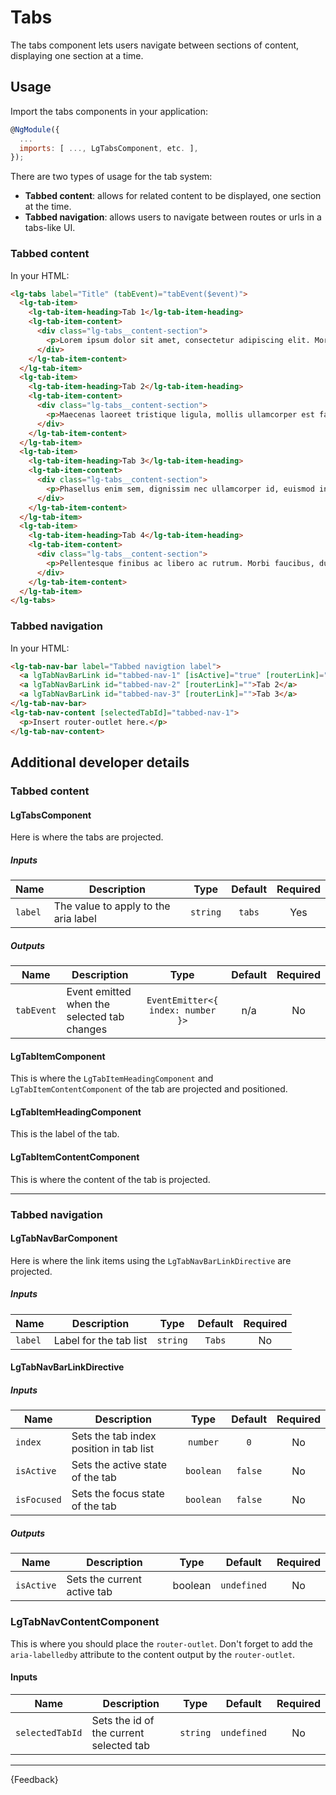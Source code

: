
<Meta title="Components/Tabs/Guide" />

# Tabs

<p class="standfirst">The tabs component lets users navigate between sections of content, displaying one section at a time.</p>


## Usage

Import the tabs components in your application:

```js
@NgModule({
  ...
  imports: [ ..., LgTabsComponent, etc. ],
});
```

There are two types of usage for the tab system:

- **Tabbed content**: allows for related content to be displayed, one section at the time.
- **Tabbed navigation**: allows users to navigate between routes or urls in a tabs-like UI.


### Tabbed content

In your HTML:

```html
<lg-tabs label="Title" (tabEvent)="tabEvent($event)">
  <lg-tab-item>
    <lg-tab-item-heading>Tab 1</lg-tab-item-heading>
    <lg-tab-item-content>
      <div class="lg-tabs__content-section">
        <p>Lorem ipsum dolor sit amet, consectetur adipiscing elit. Morbi posuere nec leo nec hendrerit. Pellentesque eu lacinia tortor. Donec urna felis, dictum et faucibus et, interdum ut urna. Nam eleifend eleifend mi vel blandit. Morbi rutrum a odio in pharetra. Quisque vitae lacus efficitur, elementum mauris in, porta nisl. Praesent porttitor accumsan ante, sed efficitur nunc placerat in. Etiam non lorem leo. Aenean magna lacus, iaculis at velit non, congue commodo dui. Pellentesque tempus elementum tempor.</p>
      </div>
    </lg-tab-item-content>
  </lg-tab-item>
  <lg-tab-item>
    <lg-tab-item-heading>Tab 2</lg-tab-item-heading>
    <lg-tab-item-content>
      <div class="lg-tabs__content-section">
        <p>Maecenas laoreet tristique ligula, mollis ullamcorper est faucibus eget. Aenean quis placerat arcu. Sed efficitur odio nunc, id facilisis orci accumsan eget. Nunc feugiat elit eget imperdiet faucibus. Maecenas faucibus sit amet nisi a ultricies. Donec id scelerisque ante, eget tempus dui. Fusce semper ex eu lorem pellentesque tristique. Proin non augue quis orci lobortis rhoncus. Aliquam quis luctus ipsum. Maecenas vulputate porta mauris, id lacinia turpis feugiat sed. Aenean et commodo elit, a dignissim massa. Fusce facilisis laoreet orci quis vehicula. Curabitur eu lacus vitae libero laoreet hendrerit at quis magna.</p>
      </div>
    </lg-tab-item-content>
  </lg-tab-item>
  <lg-tab-item>
    <lg-tab-item-heading>Tab 3</lg-tab-item-heading>
    <lg-tab-item-content>
      <div class="lg-tabs__content-section">
        <p>Phasellus enim sem, dignissim nec ullamcorper id, euismod in magna. Sed at egestas urna. Donec at nibh eros. Pellentesque at nunc in elit egestas pellentesque a quis nunc. Praesent commodo risus in metus tincidunt pretium. Nulla vehicula sem lectus, ac eleifend velit pellentesque a. Proin et varius ante, nec venenatis nulla. Pellentesque pharetra risus lorem, et congue ligula interdum volutpat. Donec ut iaculis metus. Nunc rutrum vestibulum ex nec condimentum. Pellentesque nec volutpat quam. Etiam tortor arcu, eleifend ut ante id, ullamcorper tristique libero. Praesent imperdiet, orci in tincidunt aliquet, quam sapien convallis nunc, non maximus dui lacus sed lacus. Suspendisse ut tortor dui.</p>
      </div>
    </lg-tab-item-content>
  </lg-tab-item>
  <lg-tab-item>
    <lg-tab-item-heading>Tab 4</lg-tab-item-heading>
    <lg-tab-item-content>
      <div class="lg-tabs__content-section">
        <p>Pellentesque finibus ac libero ac rutrum. Morbi faucibus, dui et efficitur posuere, urna ipsum vehicula dui, in placerat risus felis et lectus. Vivamus imperdiet nulla nisi, eget varius mi cursus nec. Suspendisse quis risus eleifend, pretium lectus eget, condimentum leo. Aliquam faucibus at mi sit amet volutpat. Nunc nec orci sapien. Duis augue quam, bibendum in enim a, ultricies luctus mi. Aliquam eleifend magna est, eget sagittis massa malesuada quis. Maecenas mattis tortor sit amet mi sagittis, vitae aliquam dui rhoncus. Aenean sed erat eu ante ornare sollicitudin in et est.</p>
      </div>
    </lg-tab-item-content>
  </lg-tab-item>
</lg-tabs>
```


### Tabbed navigation

In your HTML:

```html
<lg-tab-nav-bar label="Tabbed navigtion label">
  <a lgTabNavBarLink id="tabbed-nav-1" [isActive]="true" [routerLink]="">Tab 1</a>
  <a lgTabNavBarLink id="tabbed-nav-2" [routerLink]="">Tab 2</a>
  <a lgTabNavBarLink id="tabbed-nav-3" [routerLink]="">Tab 3</a>
</lg-tab-nav-bar>
<lg-tab-nav-content [selectedTabId]="tabbed-nav-1">
  <p>Insert router-outlet here.</p>
</lg-tab-nav-content>
```

## Additional developer details

### Tabbed content

#### LgTabsComponent
Here is where the tabs are projected.

##### Inputs

| Name    | Description                          |   Type   | Default | Required |
|---------|--------------------------------------|:--------:|:-------:|:--------:|
| `label` | The value to apply to the aria label | `string` | `tabs`  |   Yes    |

##### Outputs

| Name       | Description                                 |               Type                | Default | Required |
|------------|---------------------------------------------|:---------------------------------:|:-------:|:--------:|
| `tabEvent` | Event emitted when the selected tab changes | `EventEmitter<{ index: number }>` |   n/a   |    No    |

#### LgTabItemComponent
This is where the `LgTabItemHeadingComponent` and `LgTabItemContentComponent` of the tab are projected and positioned.

#### LgTabItemHeadingComponent
This is the label of the tab.

#### LgTabItemContentComponent
This is where the content of the tab is projected.

---

### Tabbed navigation

#### LgTabNavBarComponent
Here is where the link items using the `LgTabNavBarLinkDirective` are projected.

##### Inputs

| Name    | Description            |   Type   | Default | Required |
|---------|------------------------|:--------:|:-------:|:--------:|
| `label` | Label for the tab list | `string` | `Tabs`  |    No    |

#### LgTabNavBarLinkDirective

##### Inputs

| Name        | Description                             |   Type    | Default | Required |
|-------------|-----------------------------------------|:---------:|:-------:|:--------:|
| `index`     | Sets the tab index position in tab list | `number`  |   `0`   |    No    |
| `isActive`  | Sets the active state of the tab        | `boolean` | `false` |    No    |
| `isFocused` | Sets the focus state of the tab         | `boolean` | `false` |    No    |

##### Outputs

| Name       | Description                 |  Type   |   Default   | Required |
|------------|-----------------------------|:-------:|:-----------:|:--------:|
| `isActive` | Sets the current active tab | boolean | `undefined` |    No    |

### LgTabNavContentComponent
This is where you should place the `router-outlet`. Don't forget to add the `aria-labelledby` attribute to the content output by the `router-outlet`.

#### Inputs

| Name            | Description                             |   Type   |   Default   | Required |
|-----------------|-----------------------------------------|:--------:|:-----------:|:--------:|
| `selectedTabId` | Sets the id of the current selected tab | `string` | `undefined` |    No    |

---

<Markdown>{Feedback}</Markdown>
